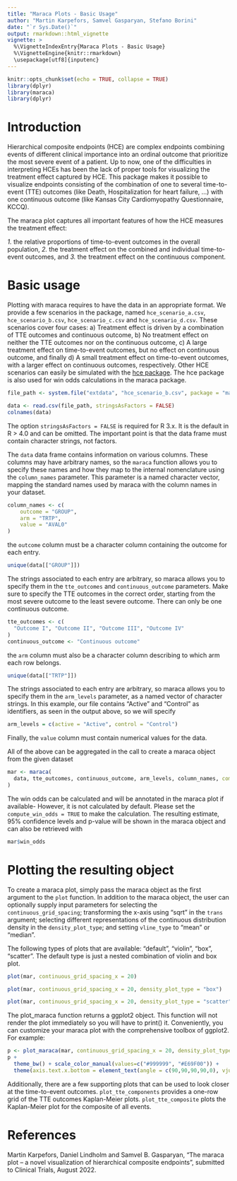 ```yaml
---
title: "Maraca Plots - Basic Usage"
author: "Martin Karpefors, Samvel Gasparyan, Stefano Borini"
date: "`r Sys.Date()`"
output: rmarkdown::html_vignette
vignette: >
  %\VignetteIndexEntry{Maraca Plots - Basic Usage}
  %\VignetteEngine{knitr::rmarkdown}
  \usepackage[utf8]{inputenc}
---
```


```r
knitr::opts_chunk$set(echo = TRUE, collapse = TRUE)
library(dplyr)
library(maraca)
library(dplyr)
```

# Introduction

Hierarchical composite endpoints (HCE) are complex endpoints combining events
of different clinical importance into an ordinal outcome that prioritize the
most severe event of a patient. Up to now, one of the difficulties in
interpreting HCEs has been the lack of proper tools for visualizing the
treatment effect captured by HCE. This package makes it possible to visualize
endpoints consisting of the combination of one to several time-to-event (TTE)
outcomes (like Death, Hospitalization for heart failure, …) with one continuous
outcome (like Kansas City Cardiomyopathy Questionnaire, KCCQ).

The maraca plot captures all important features of how the HCE measures the
treatment effect:

*1.* the relative proportions of time-to-event outcomes in the overall population,
*2.* the treatment effect on the combined and individual time-to-event outcomes, and
*3.* the treatment effect on the continuous component.


# Basic usage

Plotting with maraca requires to have the data in an appropriate format.
We provide a few scenarios in the package, named `hce_scenario_a.csv`,
`hce_scenario_b.csv`, `hce_scenario_c.csv` and `hce_scenario_d.csv`. These scenarios cover four cases: a) Treatment effect is driven by a combination of TTE outcomes and continuous outcome, b) No treatment effect on neither the TTE outcomes nor on the continuous outcome, c) A large treatment effect on time-to-event outcomes, but no effect on continuous outcome, and finally d) A small treatment effect on time-to-event outcomes, with a larger effect on continuous outcomes, respectively.
Other HCE scenarios can easily be simulated with the [hce package](https://github.com/Samve/hce). The hce package is also used for win odds calculations in the maraca package.

```r
file_path <- system.file("extdata", "hce_scenario_b.csv", package = "maraca")

data <- read.csv(file_path, stringsAsFactors = FALSE)
colnames(data)
```

The option `stringsAsFactors = FALSE` is required for R 3.x. It is the
default in R > 4.0 and can be omitted. The important point is that the
data frame must contain character strings, not factors.

The `data` data frame contains information on various columns. These columns
may have arbitrary names, so the `maraca` function allows you to specify
these names and how they map to the internal nomenclature using the
`column_names` parameter. This parameter is a named character vector, mapping
the standard names used by maraca with the column names in your dataset.

```r
column_names <- c(
    outcome = "GROUP",
    arm = "TRTP",
    value = "AVAL0"
)
```

the `outcome` column must be a character column containing the outcome
for each entry.

```r
unique(data[["GROUP"]])
```

The strings associated to each entry are arbitrary, so maraca
allows you to specify them in the `tte_outcomes` and `continuous_outcome`
parameters. Make sure to specify the TTE outcomes in the correct order,
starting from the most severe outcome to the least severe outcome. There can
only be one continuous outcome.

```r
tte_outcomes <- c(
  "Outcome I", "Outcome II", "Outcome III", "Outcome IV"
)
continuous_outcome <- "Continuous outcome"
```

the `arm` column must also be a character column describing to which arm
each row belongs.

```r
unique(data[["TRTP"]])
```

The strings associated to each entry are arbitrary, so maraca
allows you to specify them in the `arm_levels` parameter, as a named
vector of character strings. In this example, our file contains "Active"
and "Control" as identifiers, as seen in the output above, so we will specify

```r
arm_levels = c(active = "Active", control = "Control")
```

Finally, the `value` column must contain numerical values for the data.

All of the above can be aggregated in the call to create a maraca object from
the given dataset

```r
mar <- maraca(
  data, tte_outcomes, continuous_outcome, arm_levels, column_names, compute_win_odds = TRUE
)
```

The win odds can be calculated and will be annotated in the maraca plot if available- However, it is not calculated by default. Please set the `compute_win_odds = TRUE` to make the calculation. The resulting estimate, 95% confidence levels and p-value will be shown in the maraca object and can also be retrieved with

```r
mar$win_odds
```


# Plotting the resulting object

To create a maraca plot, simply pass the maraca object as the first argument to the `plot` function. In addition to the maraca object, the user can optionally supply input parameters for selecting the `continuous_grid_spacing`; transforming the x-axis using "sqrt" in the `trans` argument; selecting different representations of the continuous distribution density in the `density_plot_type`; and setting `vline_type` to "mean" or "median".

The following types of plots that are available: "default", "violin", "box", "scatter". The default type is just a nested combination of violin and box plot.

```r
plot(mar, continuous_grid_spacing_x = 20)
```

```r
plot(mar, continuous_grid_spacing_x = 20, density_plot_type = "box")
```

```r
plot(mar, continuous_grid_spacing_x = 20, density_plot_type = "scatter", vline_type = "mean")
```

The plot_maraca function returns a ggplot2 object. This function will not render the plot immediately so you will have to print() it.
Conveniently, you can customize your maraca plot with the comprehensive toolbox of ggplot2. For example:

```r
p <- plot_maraca(mar, continuous_grid_spacing_x = 20, density_plot_type = "scatter", vline_type = "mean")
p +
  theme_bw() + scale_color_manual(values=c("#999999", "#E69F00")) +
  theme(axis.text.x.bottom = element_text(angle = c(90,90,90,90,0), vjust = 0.5, hjust = 0.5))
```


Additionally, there are a few supporting plots that can be used to look closer
at the time-to-event outcomes.  `plot_tte_components` provides a one-row grid of
the TTE outcomes Kaplan-Meier plots.  `plot_tte_composite` plots the
Kaplan-Meier plot for the composite of all events.


# References

Martin Karpefors, Daniel Lindholm and Samvel B. Gasparyan, "The maraca plot -- a novel visualization of hierarchical composite endpoints", submitted to Clinical Trials, August 2022.

